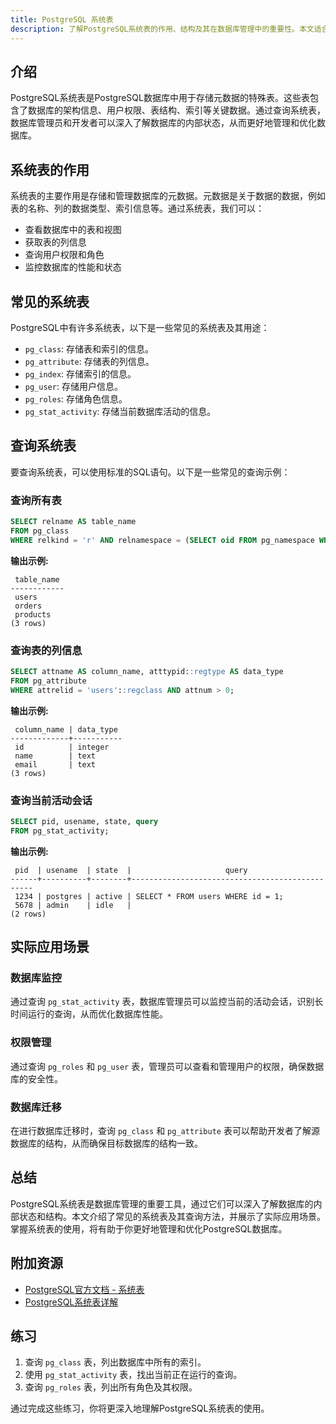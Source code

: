 ```yaml
---
title: PostgreSQL 系统表
description: 了解PostgreSQL系统表的作用、结构及其在数据库管理中的重要性。本文适合初学者，包含详细的解释、代码示例和实际应用场景。
---
```


## 介绍

PostgreSQL系统表是PostgreSQL数据库中用于存储元数据的特殊表。这些表包含了数据库的架构信息、用户权限、表结构、索引等关键数据。通过查询系统表，数据库管理员和开发者可以深入了解数据库的内部状态，从而更好地管理和优化数据库。

## 系统表的作用

系统表的主要作用是存储和管理数据库的元数据。元数据是关于数据的数据，例如表的名称、列的数据类型、索引信息等。通过系统表，我们可以：

- 查看数据库中的表和视图
- 获取表的列信息
- 查询用户权限和角色
- 监控数据库的性能和状态

## 常见的系统表

PostgreSQL中有许多系统表，以下是一些常见的系统表及其用途：

- `pg_class`: 存储表和索引的信息。
- `pg_attribute`: 存储表的列信息。
- `pg_index`: 存储索引的信息。
- `pg_user`: 存储用户信息。
- `pg_roles`: 存储角色信息。
- `pg_stat_activity`: 存储当前数据库活动的信息。

## 查询系统表

要查询系统表，可以使用标准的SQL语句。以下是一些常见的查询示例：

### 查询所有表

```sql
SELECT relname AS table_name
FROM pg_class
WHERE relkind = 'r' AND relnamespace = (SELECT oid FROM pg_namespace WHERE nspname = 'public');
```

**输出示例:**

```
 table_name
------------
 users
 orders
 products
(3 rows)
```

### 查询表的列信息

```sql
SELECT attname AS column_name, atttypid::regtype AS data_type
FROM pg_attribute
WHERE attrelid = 'users'::regclass AND attnum > 0;
```

**输出示例:**

```
 column_name | data_type
-------------+-----------
 id          | integer
 name        | text
 email       | text
(3 rows)
```

### 查询当前活动会话

```sql
SELECT pid, usename, state, query
FROM pg_stat_activity;
```

**输出示例:**

```
 pid  | usename  | state  |                     query
------+----------+--------+------------------------------------------------
 1234 | postgres | active | SELECT * FROM users WHERE id = 1;
 5678 | admin    | idle   | 
(2 rows)
```

## 实际应用场景

### 数据库监控

通过查询 `pg_stat_activity` 表，数据库管理员可以监控当前的活动会话，识别长时间运行的查询，从而优化数据库性能。

### 权限管理

通过查询 `pg_roles` 和 `pg_user` 表，管理员可以查看和管理用户的权限，确保数据库的安全性。

### 数据库迁移

在进行数据库迁移时，查询 `pg_class` 和 `pg_attribute` 表可以帮助开发者了解源数据库的结构，从而确保目标数据库的结构一致。

## 总结

PostgreSQL系统表是数据库管理的重要工具，通过它们可以深入了解数据库的内部状态和结构。本文介绍了常见的系统表及其查询方法，并展示了实际应用场景。掌握系统表的使用，将有助于你更好地管理和优化PostgreSQL数据库。

## 附加资源

- [PostgreSQL官方文档 - 系统表](https://www.postgresql.org/docs/current/catalogs.html)
- [PostgreSQL系统表详解](https://www.postgresqltutorial.com/postgresql-system-catalogs/)

## 练习

1. 查询 `pg_class` 表，列出数据库中所有的索引。
2. 使用 `pg_stat_activity` 表，找出当前正在运行的查询。
3. 查询 `pg_roles` 表，列出所有角色及其权限。

通过完成这些练习，你将更深入地理解PostgreSQL系统表的使用。